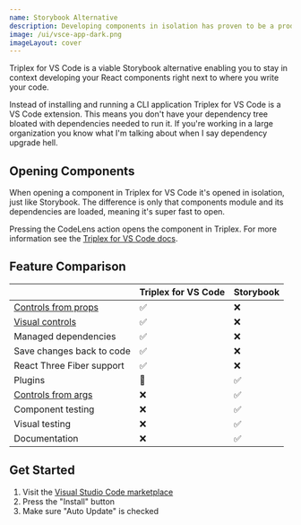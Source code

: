 ```yaml
---
name: Storybook Alternative
description: Developing components in isolation has proven to be a productive scalable way to build UIs. Here's how Storybook compares with Triplex.
image: /ui/vsce-app-dark.png
imageLayout: cover
---
```


Triplex for VS Code is a viable Storybook alternative enabling you to stay in context developing your React components right next to where you write your code.

Instead of installing and running a CLI application Triplex for VS Code is a VS Code extension. This means you don't have your dependency tree bloated with dependencies needed to run it. If you're working in a large organization you know what I'm talking about when I say dependency upgrade hell.

## Opening Components

When opening a component in Triplex for VS Code it's opened in isolation, just like Storybook. The difference is only that components module and its dependencies are loaded, meaning it's super fast to open.

Pressing the <ActionLink name="Open in Triplex" /> CodeLens action opens the component in Triplex. For more information see the [Triplex for VS Code docs](/docs/get-started/vscode).

## Feature Comparison

|  | Triplex for VS Code | Storybook |
| --- | --- | --- |
| [Controls from props](/docs/building-your-scene/scene/component-controls) | ✅ | ❌ |
| [Visual controls](/docs/building-your-scene/scene/visual-controls) | ✅ | ❌ |
| Managed dependencies | ✅ | ❌ |
| Save changes back to code | ✅ | ❌ |
| React Three Fiber support | ✅ | ❌ |
| Plugins | 🚧 | ✅ |
| [Controls from args](https://storybook.js.org/docs/essentials/controls) | ❌ | ✅ |
| Component testing | ❌ | ✅ |
| Visual testing | ❌ | ✅ |
| Documentation | ❌ | ✅ |

## Get Started

1. Visit the [Visual Studio Code marketplace](https://marketplace.visualstudio.com/items?itemName=trytriplex.triplex-vsce)
2. Press the "Install" button
3. Make sure "Auto Update" is checked
